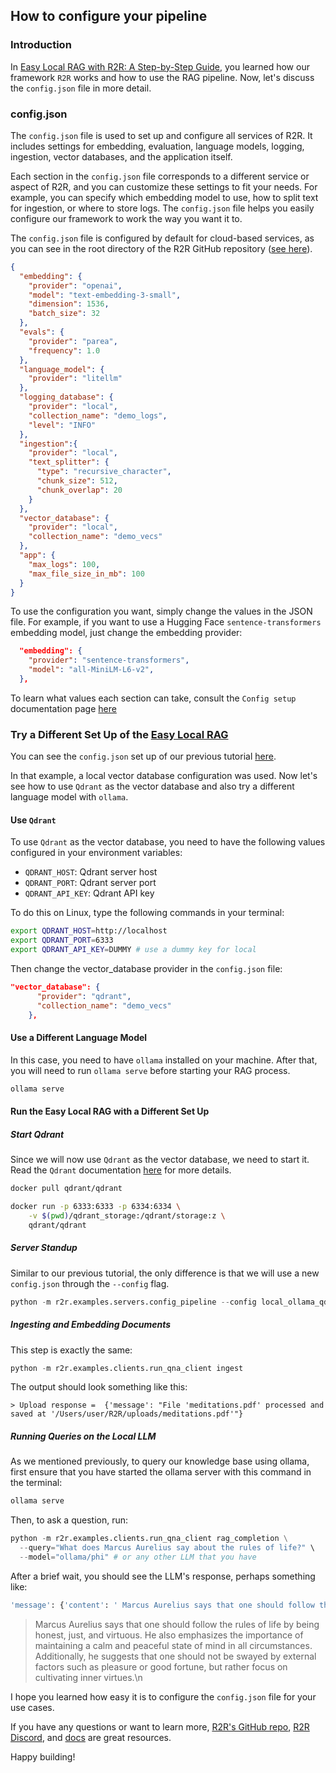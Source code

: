 ## How to configure your pipeline

### Introduction

In [Easy Local RAG with R2R: A Step-by-Step Guide](https://r2r-docs.sciphi.ai/tutorials/local_rag), you learned how our framework `R2R` works and how to use the RAG pipeline. Now, let's discuss the `config.json` file in more detail.

### config.json

The `config.json` file is used to set up and configure all services of R2R. It includes settings for embedding, evaluation, language models, logging, ingestion, vector databases, and the application itself.

Each section in the `config.json` file corresponds to a different service or aspect of R2R, and you can customize these settings to fit your needs. For example, you can specify which embedding model to use, how to split text for ingestion, or where to store logs. The `config.json` file helps you easily configure our framework to work the way you want it to.

The `config.json` file is configured by default for cloud-based services, as you can see in the root directory of the R2R GitHub repository ([see here](https://github.com/SciPhi-AI/R2R/blob/main/config.json)).

```json
{
  "embedding": {
    "provider": "openai",
    "model": "text-embedding-3-small",
    "dimension": 1536,
    "batch_size": 32
  },
  "evals": {
    "provider": "parea",
    "frequency": 1.0
  },
  "language_model": {
    "provider": "litellm"
  },
  "logging_database": {
    "provider": "local",
    "collection_name": "demo_logs",
    "level": "INFO"
  },
  "ingestion":{
    "provider": "local",
    "text_splitter": {
      "type": "recursive_character",
      "chunk_size": 512,
      "chunk_overlap": 20
    }
  },
  "vector_database": {
    "provider": "local",
    "collection_name": "demo_vecs"
  },
  "app": {
    "max_logs": 100,
    "max_file_size_in_mb": 100
  }
}
```

To use the configuration you want, simply change the values in the JSON file. For example, if you want to use a Hugging Face `sentence-transformers` embedding model, just change the embedding provider:

```json
  "embedding": {
    "provider": "sentence-transformers",
    "model": "all-MiniLM-L6-v2",
  },
```

To learn what values each section can take, consult the `Config setup` documentation page [here](https://r2r-docs.sciphi.ai/deep-dive/config)

### Try a Different Set Up of the [Easy Local RAG](https://r2r-docs.sciphi.ai/tutorials/local_rag)

You can see the `config.json` set up of our previous tutorial [here](https://github.com/SciPhi-AI/R2R/blob/main/r2r/examples/configs/local_ollama.json).

In that example, a local vector database configuration was used. Now let's see how to use `Qdrant` as the vector database and also try a different language model with `ollama`.

#### Use `Qdrant`

To use `Qdrant` as the vector database, you need to have the following values configured in your environment variables:

* `QDRANT_HOST`: Qdrant server host
* `QDRANT_PORT`: Qdrant server port
* `QDRANT_API_KEY`: Qdrant API key

To do this on Linux, type the following commands in your terminal:
```bash
export QDRANT_HOST=http://localhost
export QDRANT_PORT=6333
export QDRANT_API_KEY=DUMMY # use a dummy key for local
```

Then change the vector_database provider in the `config.json` file:
```json
"vector_database": {
      "provider": "qdrant",
      "collection_name": "demo_vecs"
    },
```

#### Use a Different Language Model

In this case, you need to have `ollama` installed on your machine. After that, you will need to run `ollama serve` before starting your RAG process.

```bash
ollama serve
```

#### Run the Easy Local RAG with a Different Set Up

##### Start Qdrant

Since we will now use `Qdrant` as the vector database, we need to start it. Read the `Qdrant` documentation [here](https://qdrant.tech/documentation/quick-start/) for more details.

```bash
docker pull qdrant/qdrant
```

```bash
docker run -p 6333:6333 -p 6334:6334 \
    -v $(pwd)/qdrant_storage:/qdrant/storage:z \
    qdrant/qdrant
```

##### Server Standup

Similar to our previous tutorial, the only difference is that we will use a new `config.json` through the `--config` flag.

```python
python -m r2r.examples.servers.config_pipeline --config local_ollama_qdrant
```

##### Ingesting and Embedding Documents

This step is exactly the same:

```python
python -m r2r.examples.clients.run_qna_client ingest
```

The output should look something like this:

```
> Upload response =  {'message': "File 'meditations.pdf' processed and saved at '/Users/user/R2R/uploads/meditations.pdf'"}
```

##### Running Queries on the Local LLM

As we mentioned previously, to query our knowledge base using ollama, first ensure that you have started the ollama server with this command in the terminal:

```bash
ollama serve
```

Then, to ask a question, run:

```python
python -m r2r.examples.clients.run_qna_client rag_completion \
  --query="What does Marcus Aurelius say about the rules of life?" \
  --model="ollama/phi" # or any other LLM that you have
```

After a brief wait, you should see the LLM's response, perhaps something like:

```bash
'message': {'content': ' Marcus Aurelius says that one should follow the rules of life by being honest, just, and virtuous. He also emphasizes the importance of maintaining a calm and peaceful state of mind in all circumstances. Additionally, he suggests that one should not be swayed by external factors such as pleasure or good fortune, but rather focus on cultivating inner virtues.\n', 'role': 'assistant', 'function_call': None, 'tool_calls': None}}], 'created': 1712946429, 'model': 'ollama/phi', 'object': 'chat.completion', 'system_fingerprint': None, 'usage': {'completion_tokens': 70, 'prompt_tokens': 1021, 'total_tokens': 1091}}}
```

> Marcus Aurelius says that one should follow the rules of life by being honest, just, and virtuous. He also emphasizes the importance of maintaining a calm and peaceful state of mind in all circumstances. Additionally, he suggests that one should not be swayed by external factors such as pleasure or good fortune, but rather focus on cultivating inner virtues.\n


I hope you learned how easy it is to configure the `config.json` file for your use cases.

If you have any questions or want to learn more, [R2R's GitHub repo](https://github.com/SciPhi-ai/R2R), [R2R Discord](https://discord.gg/p6KqD2kjtB), and [docs](https://r2r-docs.sciphi.ai/) are great resources.

Happy building!